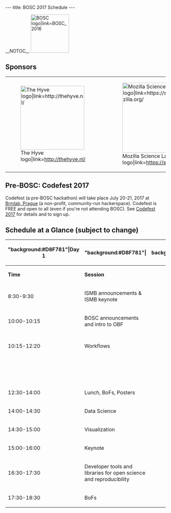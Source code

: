 ---
title: BOSC 2017 Schedule
---

__NOTOC__
[[File:Pear.png|120px|right|BOSC logo|link=BOSC_2016]]

== Sponsors ==

{|
| [[File:Thehyve-logo-small.png|200px|center|The Hyve logo|link=http://thehyve.nl/]]
| &nbsp;
| [[File:MSLLogo_small.png|220px|center|Mozilla Science Lab logo|link=https://science.mozilla.org/]]
| &nbsp;
| [[File:Repositive_logo_long.png|220px|center|Repositive Limited logo|link=https://repositive.io/]]
| &nbsp;
| [[File:Gigascience-07.png‎|200px|center|GigaScience|link=http://www.gigasciencejournal.com/]]
|}

== Pre-BOSC: Codefest 2017  ==

Codefest (a pre-BOSC hackathon) will take place July 20-21, 2017 at [https://brmlab.cz/ Brmlab, Prague]  (a non-profit, community-run hackerspace). Codefest is FREE and open to all (even if you're not attending BOSC). See [[Codefest 2017]] for details and to sign up.

== Schedule at a Glance (subject to change) ==

{| class="wikitable collapsible"
! "background:#D8F781"|Day 1
! "background:#D8F781"|
!background:#D8F781"|
!background:#D8F781"|Day 2
!background:#D8F781"|
|-
| '''Time''' || '''Session''' ||  || '''Time''' || '''Session'''
|-
| 8:30-9:30 || ISMB announcements & ISMB keynote ||  || 8:30-9:30 || ISMB announcements & ISMB keynote
|-
| 10:00-10:15 || BOSC announcements and intro to OBF ||  || 10:00-10:15 || Codefest report
|-
| 10:15-12:20 || Workflows ||  || 10:15-11:45 || Community Building and Citizen Science
|-
|  ||  ||  || 11:45-12:20 || Late-Breaking Lightning Talks
|-
| 12:30-14:00 || Lunch, BoFs, Posters ||  || 12:30-14:00 || Lunch, BoFs, Posters
|-
| 14:00-14:30 || Data Science ||  || 14:30-15:00 || Open Data
|-
| 14:30-15:00 || Visualization ||  ||  || 
|-
| 15:00-16:00 || Keynote ||  || 15:00-16:00 || Panel
|-
| 16:30-17:30 || Developer tools and libraries for open science and reproducibility ||  || 16:30-17:30 || Keynote and closing remarks
|-
| 17:30-18:30 || BoFs ||  || 17:30-18:30 || BoFs 
|}